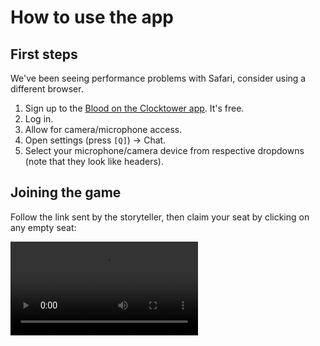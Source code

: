 
# How to use the app

## First steps

<Callout type="warning">
  We've been seeing performance problems with Safari, consider using a different browser.
</Callout>

1. Sign up to the [Blood on the Clocktower app](https://botc.app). It's free.
2. Log in.
3. Allow for camera/microphone access.
4. Open settings (press `[Q]`) → Chat.
5. Select your microphone/camera device from respective dropdowns (note that they look like headers).

  <figure>
    <ImageZoom src="/tutorials/chat-settings.png" width={600} height={600} />
  </figure>


## Joining the game

Follow the link sent by the storyteller, then claim your seat by clicking on any empty seat:

  <Video src="/tutorials/claiming-seat.mp4" />

Engage in small talk until the game's ready. Or don't and find a suitable alternative.

## First night and night info

Once the game starts, you'll receive a token with your character and the first night will begin.

Here's some examples of how that can look like for different characters:

<Tabs items={['Fortune Teller', 'Scarlet Woman']}>
  <Tabs.Tab>
    <Video src="/tutorials/first-night-fortune-teller.mp4" />
  </Tabs.Tab>
  <Tabs.Tab>
    <Video src="/tutorials/first-night-scarlet-woman.mp4" />
  </Tabs.Tab>
</Tabs>

If you miss the info, you can get back to it by clicking **Night info** in the top-right corner:

![Night info button](/tutorials/ui-night-info.png)

## Making your notes

You can the Grimoire you see on the screen as your personal notepad for the information you receive,
as well as characters people share with you, or any other information you might want to write down.<br/><br/>

  <figure>
    <Video src="/tutorials/assigning-characters-and-reminder-tokens.mp4" />
  </figure>

## Private conversations

### Night whispers

At night, you can only privately send text messages to your neighbours (that simulates real-life setting where you can only attempt to whisper to people near you). You can do that by pressing `[Enter]` and selecting the ✉️ icon displayed in the token of one of the neighbours.

Note that every message sent at night shows up to others as a little envelope being passed between two players.

  <figure>
    <Video src="/tutorials/whisper-at-night.mp4" />
  </figure>

### Private chats

During the day, you can invite anyone to have a private chat with. You do that by pressing _Request Private Chat_ (or pressing `[Enter]`) and selecting the 💬 icon on their token. They'll receive an invite and if they accept, no other player can join you without your consent.

You can leave every chat by pressing the exit icon in the _Voice_ panel, or by pressing `[Backspace]`.

Note that anyone can see where everyone is at a given moment, so people can see who everyone's talking to.

  <figure>
    <Video src="/tutorials/private-chat.mp4" />
  </figure>

### Public locations

There's also a few pre-existing rooms that people can join to have conversations with.
